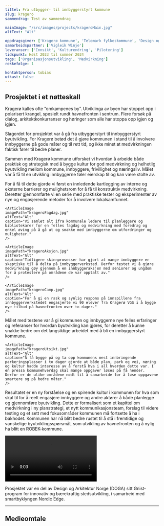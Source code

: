 ```yaml
---
tittel: Fra utbygger- til innbyggerstyrt kommune
slug: kragero
sammendrag: Test av sammendrag

mainImage: "/src/images/projects/krageroMain.jpg"
altText: "Alt"

oppdragsgiver: ['Kragerø kommune', 'Telemark fylkeskommune', 'Design og Arkitektur Norge', 'Nordic Edge']
samarbeidspartner: ['Vigleik Winje']
leveranser: ['Innsikt', 'Kulturendring', 'Pilotering']
tidspunkt: Høst 2023 til sommer 2024
tags: ['Organisasjonsutvikling', 'Medvirkning']
rekkefølge: 1

kontaktperson: tobias
utkast: false
---
```





## Prosjektet i et nøtteskall 

Kragerø kalles ofte “omkampenes by”. Utviklinga av byen har stoppet opp i polarisert krangel, spesielt rundt havnefronten i sentrum. Flere forsøk på dialog, arkitektkonkurranser og høringer som alle har stoppa opp igjen og igjen.

<ArticleImage 
    imagePath="krageroOmkamp.jpg"
    altText="Skjermdumper av saker i lokalavisa om betente planer og tomter."
    caption="Det mangler ikke på engasjement for Kragerø By, men hverken lokalavisa eller Facebook er gode nok arenaer for en inkluderende og konstruktiv innvolvering av lokalsamfunnet."
    sizeSML="m"
/>

Slagordet for prosjektet var å gå fra utbyggerstyrt til innbyggerstyrt byutvikling. For Kragerø betød det å gjøre kommunen i stand til å involvere innbyggerne på gode måter og til rett tid, og ikke minst at medvirkningen faktisk fører til bedre planer.

Sammen med Kragerø kommune utforsket vi hvordan å arbeide både praktisk og strategisk med å bygge kultur for god medvirkning og helhetlig byutvikling mellom kommune, innbyggere, frivillighet og næringsliv. Målet var å få til en utvikling innbyggerne føler eierskap til og kan være stolte av.

For å få til dette gjorde vi først en innledende kartlegging av interne og eksterne barrierer og mulighetsrom for å få til konstruktiv medvirkning. Deretter gjennomførte vi en serie med praktiske tester og eksperimenter av nye og engasjerende metoder for å involvere lokalsamfunnet.

<ImageGrid>
    <ArticleImage 
    imagePath="krageroSolbekkgaarden.jpg"
    altText="Alt"
    caption="Basen for første testuke var et ledig sentrumslokale som vi transformerte til en hub for medvirkning. Her holdt vi et fire dager lang drop-in innbyggerverksted for fremtidens havnefront."
    />

    <ArticleImage 
    imagePath="krageroFagdag.jpg"
    altText="Alt"
    caption="Vi samlet alt ifra kommunale ledere til planleggere og bibliotekarer for en felles fagdag og medvirkning med foredrag og enkel øving på å gå ut og snakke med innbyggerne om utfordringer og muligheter."
    />

    <ArticleImage 
    imagePath="krageroAksjon.jpg"
    altText="Alt"
    caption="Tidligere skinnprosesser har gjort at mange innbyggere er skeptiske til å delta på innbyggerverksted. Derfor testet vi å gjøre medvirkning gøy gjennom å en innbyggeraksjon med seniorer og ungdom for å protestere på områdene de var opptatt av."
    />

    <ArticleImage 
    imagePath="krageroCamp.jpg"
    altText="Alt"
    caption="For å gi en rask og synlig respons på innspillene fra innbyggerverkstedet engasjerte vi 90 elever fra Kragerø VGS i å bygge nye tilbud på havnefronten over to dager."
    />
</ImageGrid>

Målet med testene var å gi kommunen og innbyggerne nye felles erfaringer og referanser for hvordan byutvikling kan gjøres, for deretter å kunne snakke bedre om det langsiktige arbeidet med å bli en innbyggerstyrt kommune.

<ImageGrid>
    <ArticleImage 
    imagePath="krageroIntern.jpg"
    altText="Alt"
    caption="Uformelt refleksjonsmøte mellom Planavedlingen og Park og Vei med utsikt over resultatet fra innovasjonscampen."
    />

    <ArticleImage 
    imagePath="krageroUtsikt.jpg"
    altText="Alt"
    caption="Å få bygge på og ta opp kommunens mest innbringende parkeringsplasser i to dager gjorde at både plan, park og vei, næring og kultur hadde interesse av å forstå hva i all hverden dette var. I en pressa kommunehverdag skal mange oppgaver løses på få hender. Derfor er de ulike områdene nødt til å samarbeide for å løse oppgavene smartere og på bedre måter."
    />
</ImageGrid>
Resultatet er en ny forståelse og en spirende kultur i kommunen for hva som skal til for å reelt engasjere innbyggere og andre aktører å både planlegge og gjennomføre byutvikling. Dette er formalisert som et kapittel om medvirkning i ny planstrategi, et nytt kommunikasjonsteam, forslag til videre testing og et sett med fokusområder kommunen må fortsette å ha i bakhodet. Kommunen har nå blitt bedre rustet til å stå i fremtidige og vanskelige byutviklingsspørsmål, som utvikling av havnefronten og å nylig ha blitt en ROBEK-kommune.

<Video
    src='innovasjonscamp.mp4'
    imagePlaceholder='innovasjonscamp.jpg'
/>

Prosjektet var en del av Design og Arkitektur Norge (DOGA) sitt Gnist-program for innovativ og bærekraftig stedsutvikling, i samarbeid med smartbyklyngen Nordic Edge.

<ArrowLink ekstern={false} text='Her kan du lese hele rapporten fra prosjektet.' url='https://www.jottacloud.com/s/303b14b7db098c64a009a0bda3796aaf7e0'/>

***

## Medieomtale

<ArrowLink ekstern={true} text='Kronikk: Kan vi lage noe nytt for å snakke om noe nytt?' url='https://www.kv.no/kan-vi-lage-noe-nytt-for-a-snakke-om-noe-nytt/s/5-63-615726'/>

<ArrowLink ekstern={true} text='Lokalsak: Testuka til Gnist-prosjektet har gått over all forventing: – Vi er overveldet' url='https://www.kv.no/testuka-til-gnist-prosjektet-har-gatt-over-all-forventing-vi-er-overveldet/s/5-63-603940'/>

<ArrowLink ekstern={true} text='Lokalsak: Denne gjengen er klar for en uke med aktiviteter i sentrum: – Målet er å gjøre ting man ikke er vant med' url='https://www.kv.no/denne-gjengen-er-klar-for-en-uke-med-aktiviteter-i-sentrum-malet-er-a-gjore-ting-man-ikke-er-vant-med/s/5-63-600651'/>

<ArrowLink ekstern={true} text='Lokalsak: Kragerø skal bli mer innbyggerstyrt: – Har pekt ut ti områder' url='https://www.kv.no/kragero-skal-bli-mer-innbyggerstyrt-har-pekt-ut-ti-omrader/s/5-63-591130'/>